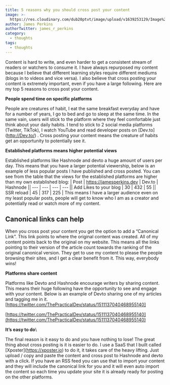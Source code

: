 ```yaml
---
title: 5 reasons why you should cross post your content
image: >-
  https://res.cloudinary.com/dub20ptvt/image/upload/v1639253129/Image%20Gallery/sifha10xczfdifbaezib.jpg
author: James Perkins
authorTwitter: james_r_perkins
category:
  - thoughts
tags:
  - thoughts
---
```


Content is hard to write, and even harder to get a consistent stream of readers or watchers to consume it. I have always repurposed my content because I believe that different learning styles require different mediums (blogs in to videos and vice versa). I also believe that cross posting your content is extremely important, even if you have a large following. Here are my top 5 reasons to cross post your content.

**People spend time on specific platforms**

People are creatures of habit, I eat the same breakfast everyday and have for a number of years, I go to bed and go to sleep at the same time. In the same vain, users will stick to the platform where they feel comfortable just think about your daily habits. I tend to stick to 2 social media platforms (Twitter, TikTok), I watch YouTube and read developer posts on \[Dev.to]\(http://Dev.to/) .&#x20;
Cross posting your content means the creature of habits get an opportunity to potentially see it.

**Established platforms means higher potential views**

Established platforms like Hashnode and devto a huge amount of users per day. This means that you have a larger potential viewership, below is an example of less popular posts I have published and cross posted. You can see from the table that the views for the established platforms are higher than my own established blog:
| Post | https://jamesperkins.dev | Dev.to | Hashnode || --- | --- | --- | --- || Add Likes to your blog | 30 | 432 | 55 || SSR reload | 45 | 317 | 225 |
This means I have a larger audience even on my least popular posts, people will get to know who I am as a creator and potentially read or watch more of my content.

## **Canonical links can help**

When you cross post your content you get the option to add a “Canonical Link”. This link points to where the original content was created. All of my content points back to the original on my website. This means all the links pointing to their version of the article count towards the ranking of the original canonical version. They get to use my content to please the people browsing their sites, and I get a clear benefit from it. This way, everybody wins!

**Platforms share content**

Platforms like Devto and Hashnode encourage writers by sharing content. This means their huge following have the opportunity to see and engage with your content. Below is an example of Devto sharing one of my articles and tagging me in it.
\[https://twitter.com/ThePracticalDev/status/1511137040468955140]

[https://twitter.com/ThePracticalDev/status/1511137040468955140](https://twitter.com/ThePracticalDev/status/1511137040468955140)

**It’s easy to do**\\

The final reason is it easy to do and you have nothing to lose! The great thing about cross posting is it is easier to do. I use a SaaS that I built called \[Xposter]\(https://xposter.io) to do it, it takes care of the heavy lifting. Just upload / copy and paste the content and cross post to Hashnode and devto with a click.
If you have an RSS feed you can use that to import your content and they will include the canonical link for you and it will even auto import the content so each time you update your site it is already ready for posting on the other platforms.
